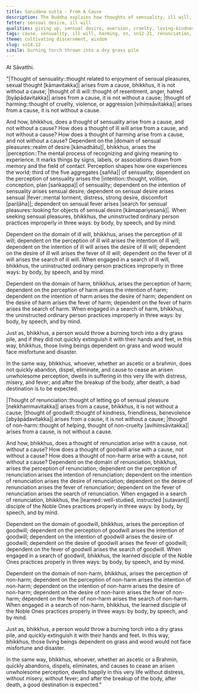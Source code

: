 ```yaml
---
title: Sanidāna sutta - From A Cause
description: The Buddha explains how thoughts of sensuality, ill will, and harming arise from a cause and how to abandon them.
fetter: sensual desire, ill will
qualities: giving up, sensual desire, aversion, cruelty, loving-kindness, non-harm
tags: cause, sensuality, ill will, harming, sn, sn12-21, renunciation, good-will, non-harm
theme: cultivating discernment, wisdom
slug: sn14.12
simile: burning torch thrown into a dry grass pile
---
```


At Sāvatthi.

"|Thought of sensuality::thought related to enjoyment of sensual pleasures, sexual thought [kāmavitakka]| arises from a cause, bhikkhus, it is not without a cause; |thought of ill will::thought of resentment, anger, hatred [byāpādavitakka]| arises from a cause, it is not without a cause; |thought of harming::thought of cruelty, violence, or aggression [vihiṃsāvitakka]| arises from a cause, it is not without a cause.

And how, bhikkhus, does a thought of sensuality arise from a cause, and not without a cause? How does a thought of ill will arise from a cause, and not without a cause? How does a thought of harming arise from a cause, and not without a cause? Dependent on the |domain of sensual pleasures::realm of desire [kāmadhātu]|, bhikkhus, arises the |perception::The mental process of recognizing and giving meaning to experience. It marks things by signs, labels, or associations drawn from memory and the field of contact. Perception shapes how one experiences the world; third of the five aggregates [sañña]| of sensuality; dependent on the perception of sensuality arises the |intention::thought, volition, conception, plan [saṅkappa]| of sensuality; dependent on the intention of sensuality arises sensual desire; dependent on sensual desire arises sensual |fever::mental torment, distress, strong desire, discomfort [pariḷāha]|; dependent on sensual fever arises |search for sensual pleasures::looking for objects of sensual desire [kāmapariyesanā]|. When seeking sensual pleasures, bhikkhus, the uninstructed ordinary person practices improperly in three ways: by body, by speech, and by mind.

Dependent on the domain of ill will, bhikkhus, arises the perception of ill will; dependent on the perception of ill will arises the intention of ill will; dependent on the intention of ill will arises the desire of ill will; dependent on the desire of ill will arises the fever of ill will; dependent on the fever of ill will arises the search of ill will. When engaged in a search of ill will, bhikkhus, the uninstructed ordinary person practices improperly in three ways: by body, by speech, and by mind.

Dependent on the domain of harm, bhikkhus, arises the perception of harm; dependent on the perception of harm arises the intention of harm; dependent on the intention of harm arises the desire of harm; dependent on the desire of harm arises the fever of harm; dependent on the fever of harm arises the search of harm. When engaged in a search of harm, bhikkhus, the uninstructed ordinary person practices improperly in three ways: by body, by speech, and by mind.

Just as, bhikkhus, a person would throw a burning torch into a dry grass pile, and if they did not quickly extinguish it with their hands and feet, in this way, bhikkhus, those living beings dependent on grass and wood would face misfortune and disaster.

In the same way, bhikkhus, whoever, whether an ascetic or a brahmin, does not quickly abandon, dispel, eliminate, and cause to cease an arisen unwholesome perception, dwells in suffering in this very life with distress, misery, and fever; and after the breakup of the body, after death, a bad destination is to be expected.

|Thought of renunciation::thought of letting go of sensual pleasure [nekkhammavitakka]| arises from a cause, bhikkhus, it is not without a cause; |thought of goodwill::thought of kindness, friendliness, benevolence [abyāpādavitakka]| arises from a cause, it is not without a cause; |thought of non-harm::thought of helping, thought of non-cruelty [avihiṃsāvitakka]| arises from a cause, is not without a cause.

And how, bhikkhus, does a thought of renunciation arise with a cause, not without a cause? How does a thought of goodwill arise with a cause, not without a cause? How does a thought of non-harm arise with a cause, not without a cause? Dependent on the domain of renunciation, bhikkhus, arises the perception of renunciation; dependent on the perception of renunciation arises the intention of renunciation; dependent on the intention of renunciation arises the desire of renunciation; dependent on the desire of renunciation arises the fever of renunciation; dependent on the fever of renunciation arises the search of renunciation. When engaged in a search of renunciation, bhikkhus, the |learned::well-studied, instructed [sutavant]| disciple of the Noble Ones practices properly in three ways: by body, by speech, and by mind.

Dependent on the domain of goodwill, bhikkhus, arises the perception of goodwill; dependent on the perception of goodwill arises the intention of goodwill; dependent on the intention of goodwill arises the desire of goodwill; dependent on the desire of goodwill arises the fever of goodwill; dependent on the fever of goodwill arises the search of goodwill. When engaged in a search of goodwill, bhikkhus, the learned disciple of the Noble Ones practices properly in three ways: by body, by speech, and by mind.

Dependent on the domain of non-harm, bhikkhus, arises the perception of non-harm; dependent on the perception of non-harm arises the intention of non-harm; dependent on the intention of non-harm arises the desire of non-harm; dependent on the desire of non-harm arises the fever of non-harm; dependent on the fever of non-harm arises the search of non-harm. When engaged in a search of non-harm, bhikkhus, the learned disciple of the Noble Ones practices properly in three ways: by body, by speech, and by mind.

Just as, bhikkhus, a person would throw a burning torch into a dry grass pile, and quickly extinguish it with their hands and feet. In this way, bhikkhus, those living beings dependent on grass and wood would not face misfortune and disaster.

In the same way, bhikkhus, whoever, whether an ascetic or a Brahmin, quickly abandons, dispels, eliminates, and causes to cease an arisen unwholesome perception, dwells happily in this very life without distress, without misery, without fever; and after the breakup of the body, after death, a good destination is expected."